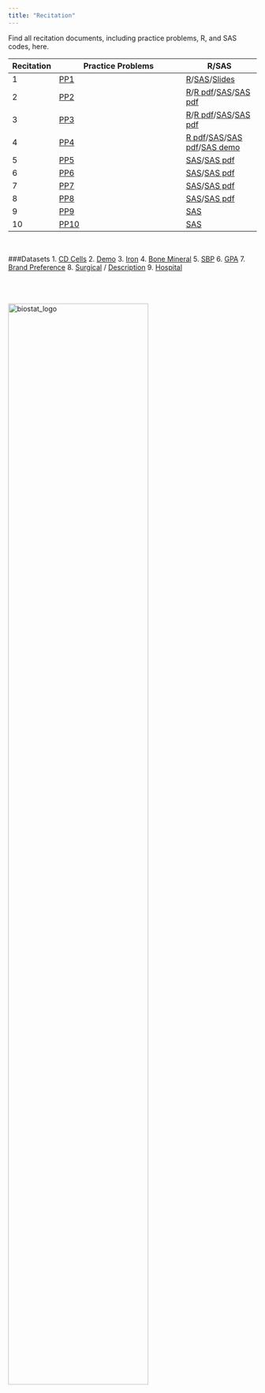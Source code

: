 ```yaml
---
title: "Recitation"
---
```


Find all recitation documents, including practice problems, R, and SAS codes, here.

Recitation | Practice Problems | R/SAS |
--------|----------------------|-------------|
1       |[PP1](/Attachments/Recitation/Recitation 1/Recitation_1_practice_problems.pdf)|[R](/Attachments/Recitation/Recitation 1/P8130_Rec_01.pdf)/[SAS](/Attachments/Recitation/Recitation 1/P8130Recitation1.sas)/[Slides](/Attachments/Recitation/Recitation 1/P8130_Rec_01_SAS.pdf)|
2       |[PP2](/Attachments/Recitation/Recitation 2/Recitation_2_practice_problems.pdf)|[R](/Attachments/Recitation/Recitation 2/P8130 Rec 02.R)/[R pdf](/Attachments/Recitation/Recitation 2/P8130_Rec_02.pdf)/[SAS](/Attachments/Recitation/Recitation 2/Rec_02.sas)/[SAS pdf](/Attachments/Recitation/Recitation 2/Rec_02_SAS.pdf)|
3       |[PP3](/Attachments/Recitation/Recitation 3/Recitation_3_practice_problems.pdf)|[R](/Attachments/Recitation/Recitation 3/P8130 Rec 03.R)/[R pdf](/Attachments/Recitation/Recitation 3/P8130_Rec_03.pdf)/[SAS](/Attachments/Recitation/Recitation 3/Rec_03.sas)/[SAS pdf](/Attachments/Recitation/Recitation 3/Rec_03_SAS.pdf)|
4       |[PP4](/Attachments/Recitation/Recitation 4/Recitation_4_practice_problems.pdf)|[R pdf](/Attachments/Recitation/Recitation 4/P8130 Rec 04.R)/[SAS](/Attachments/Recitation/Recitation 4/Rec_04_SAS.sas)/[SAS pdf](/Attachments/Recitation/Recitation 4/Rec_04_SAS.pdf)/[SAS demo](/Attachments/Recitation/Recitation 4/demo.sas7bdat)|
5       |[PP5](/Attachments/Recitation/Recitation 5/Recitation_5_practice_problems.pdf)|[SAS](/Attachments/Recitation/Recitation 5/Rec_05_SAS.sas)/[SAS pdf](/Attachments/Recitation/Recitation 5/Rec_05_SAS.pdf)|
6       |[PP6](/Attachments/Recitation/Recitation 6/Recitation_6_practice_problems.pdf)|[SAS](/Attachments/Recitation/Recitation 6/Rec_06_SAS.sas)/[SAS pdf](/Attachments/Recitation/Recitation 6/Rec_06_SAS.pdf)|
7       |[PP7](/Attachments/Recitation/Recitation 7/Recitation_7_practice_problems.pdf)|[SAS](/Attachments/Recitation/Recitation 7/Rec_07_SAS.sas)/[SAS pdf](/Attachments/Recitation/Recitation 7/Rec_07_SAS.pdf)|
8       |[PP8](/Attachments/Recitation/Recitation 8/Recitation_8_practice_problems.pdf)|[SAS](/Attachments/Recitation/Recitation 8/Rec_08_SAS.sas)/[SAS pdf](/Attachments/Recitation/Recitation 8/Rec_08_SAS.pdf)|
9       |[PP9](/Attachments/Recitation/Recitation 9/Recitation_9_practice_problems.pdf)|[SAS](/Attachments/Recitation/Recitation 9/Rec_09_SAS.sas)|
10      |[PP10](/Attachments/Recitation/Recitation 10/Recitation_10_practice_problems.pdf)|[SAS](/Attachments/Recitation/Recitation 10/Rec_10_SAS.sas)|

</br>

###Datasets
1. [CD Cells](/Attachments/Datasets/CD_counts.csv)
2. [Demo](/Attachments/Datasets/demo.sas7bdat)
3. [Iron](/Attachments/Datasets/iron.dat)
4. [Bone Mineral](/Attachments/Datasets/Bonemineral.xls)
5. [SBP](/Attachments/Datasets/sbp.txt)
6. [GPA](/Attachments/Datasets/GPA.csv)
7. [Brand Preference](/Attachments/Datasets/BrandPref.txt)
8. [Surgical](/Attachments/Datasets/Surgical.csv) / [Description](/Attachments/Datasets/SurgicalData_Description.pdf)
9. [Hospital](/Attachments/Datasets/Hospital.csv)

</br></br>
<br><img src="Attachments/biostat_logo.png" alt="biostat_logo" style="width:75%; border:0px solid"><br>

